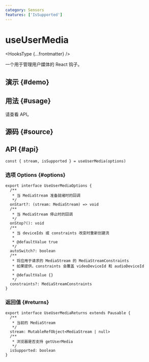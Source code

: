 ```yaml
---
category: Sensors
features: ['IsSupported']
---
```


# useUserMedia


<HooksType {...frontmatter} />

一个用于管理用户媒体的 React 钩子。

## 演示 \{#demo}


<App />

## 用法 \{#usage}

请查看 API。

## 源码 \{#source}


<Source />

## API \{#api}

```tsx
const { stream, isSupported } = useUserMedia(options)
```

### 选项 Options \{#options}

```tsx
export interface UseUserMediaOptions {
  /**
   * 当 MediaStream 准备就绪时的回调
   */
  onStart?: (stream: MediaStream) => void
  /**
   * 当 MediaStream 停止时的回调
   */
  onStop?(): void
  /**
   * 当 deviceIds 或 constraints 改变时重新创建流
   *
   * @defaultValue true
   */
  autoSwitch?: boolean
  /**
   * 将应用于请求的 MediaStream 的 MediaStreamConstraints
   * 如果提供，constraints 会覆盖 videoDeviceId 和 audioDeviceId
   *
   * @defaultValue {}
   */
  constraints?: MediaStreamConstraints
}
```

### 返回值 \{#returns}

```tsx
export interface UseUserMediaReturns extends Pausable {
  /**
   * 当前的 MediaStream
   */
  stream: MutableRefObject<MediaStream | null>
  /**
   * 浏览器是否支持 getUserMedia
   */
  isSupported: boolean
}
```
